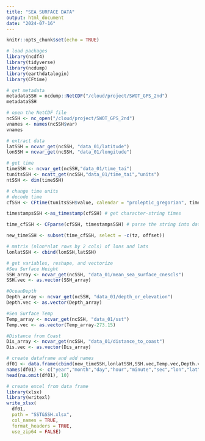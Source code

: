 ```yaml
---
title: "SEA SURFACE DATA"
output: html_document
date: "2024-07-16"
---
```


```r
knitr::opts_chunk$set(echo = TRUE)
```

```r
# load packages
library(ncdf4)
library(tidyverse)
library(ncdump)
library(earthdatalogin)
library(CFtime)
```

```r
# get metadata
metadataSSH = ncdump::NetCDF("/cloud/project/SWOT_GPS_2nd")
metadataSSH
```

```r
# open the NetCDF file
ncSSH <- nc_open("/cloud/project/SWOT_GPS_2nd")
vnames <- names(ncSSH$var)
vnames
```

```r
# extract data
latSSH = ncvar_get(ncSSH, "data_01/latitude")
lonSSH = ncvar_get(ncSSH, "data_01/longitude")
```

```r
# get time
timeSSH <- ncvar_get(ncSSH,"data_01/time_tai")
tunitsSSH <- ncatt_get(ncSSH,"data_01/time_tai","units")
ntSSH <- dim(timeSSH)
```

```r
# change time units
# decode time
cfSSH <- CFtime(tunitsSSH$value, calendar = "proleptic_gregorian", timeSSH) # convert time to CFtime class

timestampsSSH <-as_timestamp(cfSSH) # get character-string times

time_cfSSH <- CFparse(cfSSH, timestampsSSH) # parse the string into date components

new_timeSSH <- subset(time_cfSSH, select = -c(tz, offset))
```

```r
# matrix (nlon*nlat rows by 2 cols) of lons and lats
lonlatSSH <- cbind(lonSSH,latSSH)
```

```r
# get variables, reshape, and vectorize
#Sea Surface Height
SSH_array <- ncvar_get(ncSSH, "data_01/mean_sea_surface_cnescls")
SSH.vec <- as.vector(SSH_array)

#OceanDepth
Depth_array <- ncvar_get(ncSSH, "data_01/depth_or_elevation")
Depth.vec <- as.vector(Depth_array)

#Sea Surface Temp
Temp_array <- ncvar_get(ncSSH, "data_01/sst")
Temp.vec <- as.vector(Temp_array-273.15)

#Distance from Coast
Dis_array <- ncvar_get(ncSSH, "data_01/distance_to_coast")
Dis.vec <- as.vector(Dis_array)
```

```r
# create dataframe and add names
df01 <- data.frame(cbind(new_timeSSH,lonlatSSH,SSH.vec,Temp.vec,Depth.vec,Dis.vec))
names(df01) <- c("year","month","day","hour","minute","sec","lon","lat","SSH","SST","Depth","Distance")
head(na.omit(df01), 10)
```

```r
# create excel from data frame
library(xlsx)
library(writexl)
write_xlsx(
  df01, 
  path = "SST&SSH.xlsx", 
  col_names = TRUE,
  format_headers = TRUE,
  use_zip64 = FALSE)
```





